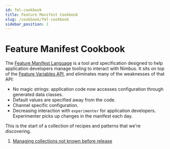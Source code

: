 ```yaml
---
id: fml-cookbook
title: Feature Manifest Cookbook
slug: /cookbook/fml-cookbook
sidebar_position: 1
---
```

# Feature Manifest Cookbook

The [Feature Manifest Language](/fml-spec) is a tool and specification designed to help application developers manage tooling to interact with Nimbus. It sits on top of the [Feature Variables API](/mobile-feature-api), and eliminates many of the weaknesses of that API:

 * No magic strings: application code now accesses configuration through generated data classes.
 * Default values are specified away from the code.
 * Channel specific configuration.
 * Decreasing interaction with `experimenter` for application developers. Experimenter picks up changes in the manifest each day.

This is the start of a collection of recipes and patterns that we're discovering.

1. [Managing collections not known before release](/cookbook/growable-collections)
